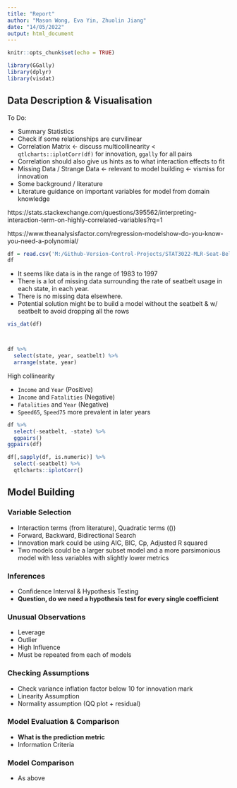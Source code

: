 ```yaml
---
title: "Report"
author: "Mason Wong, Eva Yin, Zhuolin Jiang"
date: "14/05/2022"
output: html_document
---
```


```r
knitr::opts_chunk$set(echo = TRUE)
```

```r

library(GGally)
library(dplyr)
library(visdat)

```

## Data Description & Visualisation

To Do:

* Summary Statistics
* Check if some relationships are curvilinear
* Correlation Matrix <- discuss multicollinearity < `qtlcharts::iplotCorr(df)` for innovation, `ggally` for all pairs
* Correlation should also give us hints as to what interaction effects to fit
* Missing Data / Strange Data <- relevant to model building <- vismiss for innovation
* Some background / literature
* Literature guidance on important variables for model from domain knowledge

https://stats.stackexchange.com/questions/395562/interpreting-interaction-term-on-highly-correlated-variables?rq=1

https://www.theanalysisfactor.com/regression-modelshow-do-you-know-you-need-a-polynomial/

```r

df = read.csv('M:/Github-Version-Control-Projects/STAT3022-MLR-Seat-Belt-Laws/data/seatbelt_group_14.csv', stringsAsFactors = TRUE)
df

```

 

* It seems like data is in the range of 1983 to 1997
* There is a lot of missing data surrounding the rate of seatbelt usage in each state, in each year.
* There is no missing data elsewhere. 
* Potential solution might be to build a model without the seatbelt & w/ seatbelt to avoid dropping all the rows

```r

vis_dat(df)



df %>%
  select(state, year, seatbelt) %>%
  arrange(state, year)

```
High collinearity

* `Income` and `Year` (Positive)
* `Income` and `Fatalities` (Negative)
* `Fatalities` and `Year` (Negative)
* `Speed65`, `Speed75` more prevalent in later years

```r
df %>%
  select(-seatbelt, -state) %>%
  ggpairs()
ggpairs(df)
```


```r
df[,sapply(df, is.numeric)] %>%
  select(-seatbelt) %>%
  qtlcharts::iplotCorr()

```



## Model Building


### Variable Selection

* Interaction terms (from literature), Quadratic terms (())
* Forward, Backward, Bidirectional Search
* Innovation mark could be using AIC, BIC, Cp, Adjusted R squared
* Two models could be a larger subset model and a more parsimonious model with less variables with slightly lower metrics

### Inferences

* Confidence Interval & Hypothesis Testing
* **Question, do we need a hypothesis test for every single coefficient**

### Unusual Observations

* Leverage
* Outlier
* High Influence
* Must be repeated from each of models

### Checking Assumptions

* Check variance inflation factor below 10 for innovation mark
* Linearity Assumption
* Normality assumption (QQ plot + residual)

### Model Evaluation & Comparison

* **What is the prediction metric**
* Information Criteria

### Model Comparison

* As above





### 